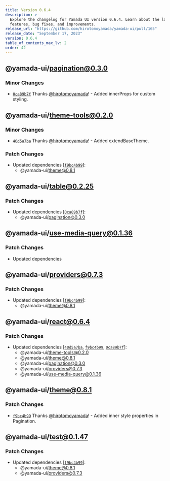 ```yaml
---
title: Version 0.6.4
description: >-
  Explore the changelog for Yamada UI version 0.6.4. Learn about the latest
  features, bug fixes, and improvements.
release_url: "https://github.com/hirotomoyamada/yamada-ui/pull/165"
release_date: "September 17, 2023"
version: 0.6.4
table_of_contents_max_lv: 2
order: 42
---
```


## @yamada-ui/pagination@0.3.0

### Minor Changes

- [`0ca89b7f`](https://github.com/hirotomoyamada/yamada-ui/commit/0ca89b7f7d0921846b67235e0cb4907c6abc9c3c) Thanks [@hirotomoyamada](https://github.com/hirotomoyamada)! - Added innerProps for custom styling.

## @yamada-ui/theme-tools@0.2.0

### Minor Changes

- [`40d5a7ba`](https://github.com/hirotomoyamada/yamada-ui/commit/40d5a7ba1a574fbf83f17fcf4583c4df3d8202eb) Thanks [@hirotomoyamada](https://github.com/hirotomoyamada)! - Added extendBaseTheme.

### Patch Changes

- Updated dependencies \[[`f9bc4b99`](https://github.com/hirotomoyamada/yamada-ui/commit/f9bc4b99d95fd6669700a742f935e31848c82e57)]:
  - @yamada-ui/theme@0.8.1

## @yamada-ui/table@0.2.25

### Patch Changes

- Updated dependencies \[[`0ca89b7f`](https://github.com/hirotomoyamada/yamada-ui/commit/0ca89b7f7d0921846b67235e0cb4907c6abc9c3c)]:
  - @yamada-ui/pagination@0.3.0

## @yamada-ui/use-media-query@0.1.36

### Patch Changes

- Updated dependencies

## @yamada-ui/providers@0.7.3

### Patch Changes

- Updated dependencies \[[`f9bc4b99`](https://github.com/hirotomoyamada/yamada-ui/commit/f9bc4b99d95fd6669700a742f935e31848c82e57)]:
  - @yamada-ui/theme@0.8.1

## @yamada-ui/react@0.6.4

### Patch Changes

- Updated dependencies \[[`40d5a7ba`](https://github.com/hirotomoyamada/yamada-ui/commit/40d5a7ba1a574fbf83f17fcf4583c4df3d8202eb), [`f9bc4b99`](https://github.com/hirotomoyamada/yamada-ui/commit/f9bc4b99d95fd6669700a742f935e31848c82e57), [`0ca89b7f`](https://github.com/hirotomoyamada/yamada-ui/commit/0ca89b7f7d0921846b67235e0cb4907c6abc9c3c)]:
  - @yamada-ui/theme-tools@0.2.0
  - @yamada-ui/theme@0.8.1
  - @yamada-ui/pagination@0.3.0
  - @yamada-ui/providers@0.7.3
  - @yamada-ui/use-media-query@0.1.36

## @yamada-ui/theme@0.8.1

### Patch Changes

- [`f9bc4b99`](https://github.com/hirotomoyamada/yamada-ui/commit/f9bc4b99d95fd6669700a742f935e31848c82e57) Thanks [@hirotomoyamada](https://github.com/hirotomoyamada)! - Added inner style properties in Pagination.

## @yamada-ui/test@0.1.47

### Patch Changes

- Updated dependencies \[[`f9bc4b99`](https://github.com/hirotomoyamada/yamada-ui/commit/f9bc4b99d95fd6669700a742f935e31848c82e57)]:
  - @yamada-ui/theme@0.8.1
  - @yamada-ui/providers@0.7.3
